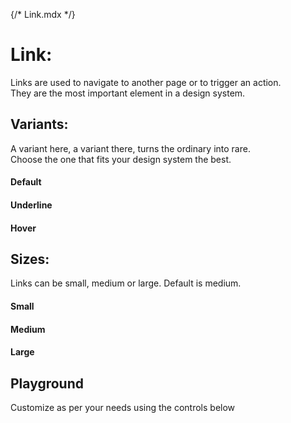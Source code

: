 {/* Link.mdx */}

<Meta of={LinkStories} name="Docs"/>

# Link:
Links are used to navigate to another page or to trigger an action.\
They are the most important element in a design system.

## Variants:
A variant here, a variant there, turns the ordinary into rare.\
Choose the one that fits your design system the best.

#### Default
<Canvas of={LinkStories.Default} />

#### Underline
<Canvas of={LinkStories.Underline} />

#### Hover
<Canvas of={LinkStories.Hover} />


## Sizes:
Links can be small, medium or large. Default is medium.

#### Small
<Canvas of={LinkStories.Small} />

#### Medium
<Canvas of={LinkStories.Medium} />

#### Large
<Canvas of={LinkStories.Large} />


## Playground
Customize as per your needs using the controls below

<Canvas of={LinkStories.Playground}/>
<Controls of={LinkStories.Playground}/>